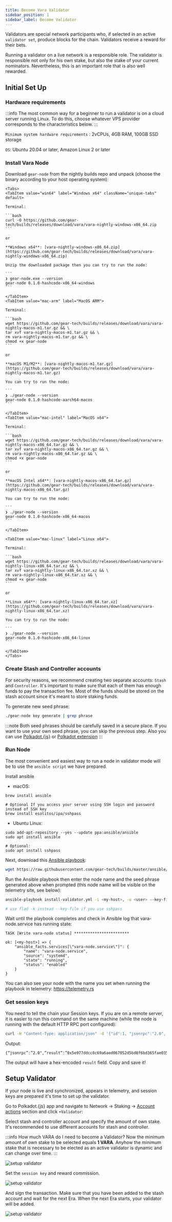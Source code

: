 ```yaml
---
title: Become Vara Validator
sidebar_position: 1
sidebar_label: Become Validator
---
```



Validators are special network participants who, if selected in an active `validator set`, produce blocks for the chain. Validators receive a reward for their bets.

Running a validator on a live network is a responsible role. The validator is responsible not only for his own stake, but also the stake of your current nominators. Nevertheless, this is an important role that is also well rewarded.

## Initial Set Up

### Hardware requirements

:::info
The most common way for a beginner to run a validator is on a cloud server running Linux. To do this, choose whatever VPS provider corresponds to the characteristics below.
:::

`Minimum system hardware requirements` : 2vCPUs, 4GB RAM, 100GB SSD storage

`OS`: Ubuntu 20.04 or later, Amazon Linux 2 or later

### Install Vara Node

Download `gear-node` from the nightly builds repo and unpack (choose the binary according to your host operating system):

````mdx-code-block
<Tabs>
<TabItem value="win64" label="Windows x64" className="unique-tabs" default>

Terminal:

```bash
curl -O https://github.com/gear-tech/builds/releases/download/vara/vara-nightly-windows-x86_64.zip
```

or

**Windows x64**: [vara-nightly-windows-x86_64.zip](https://github.com/gear-tech/builds/releases/download/vara/vara-nightly-windows-x86_64.zip)

Unzip the downloaded package then you can try to run the node:

```
❯ gear-node.exe --version
gear-node 0.1.0-hashcode-x86_64-windows
```

</TabItem>
<TabItem value="mac-arm" label="MacOS ARM">

Terminal:

```bash
wget https://github.com/gear-tech/builds/releases/download/vara/vara-nightly-macos-m1.tar.gz && \
tar xvf vara-nightly-macos-m1.tar.gz && \
rm vara-nightly-macos-m1.tar.gz && \
chmod +x gear-node
```

or

**macOS M1/M2**: [vara-nightly-macos-m1.tar.gz](https://github.com/gear-tech/builds/releases/download/vara/vara-nightly-macos-m1.tar.gz)

You can try to run the node:

```
❯ ./gear-node --version
gear-node 0.1.0-hashcode-aarch64-macos
```

</TabItem>
<TabItem value="mac-intel" label="MacOS x64">

Terminal:

```bash
wget https://github.com/gear-tech/builds/releases/download/vara/vara-nightly-macos-x86_64.tar.gz && \
tar xvf vara-nightly-macos-x86_64.tar.gz && \
rm vara-nightly-macos-x86_64.tar.gz && \
chmod +x gear-node
```

or

**macOS Intel x64**: [vara-nightly-macos-x86_64.tar.gz](https://github.com/gear-tech/builds/releases/download/vara/vara-nightly-macos-x86_64.tar.gz)

You can try to run the node:

```
❯ ./gear-node --version
gear-node 0.1.0-hashcode-x86_64-macos
```

</TabItem>

<TabItem value="mac-linux" label="Linux x64">

Terminal:

```bash
wget https://github.com/gear-tech/builds/releases/download/vara/vara-nightly-linux-x86_64.tar.xz && \
tar xvf vara-nightly-linux-x86_64.tar.xz && \
rm vara-nightly-linux-x86_64.tar.xz && \
chmod +x gear-node
```

or

**Linux x64**: [vara-nightly-linux-x86_64.tar.xz](https://github.com/gear-tech/builds/releases/download/vara/vara-nightly-linux-x86_64.tar.xz)

You can try to run the node:

```
❯ ./gear-node --version
gear-node 0.1.0-hashcode-x86_64-linux
```

</TabItem>
</Tabs>
````

### Create Stash and Controller accounts

For security reasons, we recommend creating two separate accounts: `Stash` and `Controller`. It's important to make sure that each of them has enough funds to pay the transaction fee. Most of the funds should be stored on the stash account since it's meant to store staking funds.

To generate new seed phrase:

```sh
./gear-node key generate | grep phrase
```

:::note
Both seed phrases should be carefully saved in a secure place. If you want to use your own seed phrase, you can skip the previous step. Also you can use [Polkadot.{js}](https://polkadot.js.org/apps/#/accounts) or [Polkadot extension](https://polkadot.js.org/extension/)
:::

### Run Node

The most convenient and easiest way to run a node in validator mode will be to use the `ansible script` we have prepared.

Install ansible

- macOS:

```
brew install ansible

# Optional If you access your server using SSH login and password instead of SSH key
brew install esolitos/ipa/sshpass

```

- Ubuntu Linux:

```
sudo add-apt-repository --yes --update ppa:ansible/ansible
sudo apt install ansible

# Optional:
sudo apt install sshpass
```

Next, download this [Ansible playbook](https://github.com/gear-tech/builds/blob/master/ansible/vara/install-validator.yml):

```sh
wget https://raw.githubusercontent.com/gear-tech/builds/master/ansible/vara/install-validator.yml
```

Run the Ansible playbook then enter the node name and the seed phrase generated above when prompted (this node name will be visible on the telemetry site, see below):

```sh
ansible-playbook install-validator.yml -i <my-host>, -u <user> --key-file <path-to-key-file>

# use flad -k instead --key-file if you use sshpass
```

Wait until the playbook completes and check in Ansible log that vara-node.service has running state:

```
TASK [Write vara-node status] ************************

ok: [<my-host>] => {
    "ansible_facts.services[\"vara-node.service\"]": {
        "name": "vara-node.service",
        "source": "systemd",
        "state": "running",
        "status": "enabled"
    }
}
```

You can also see your node with the name you set when running the playbook in telemetry: https://telemetry.rs

### Get session keys

You need to tell the chain your Session keys. If you are on a remote server, it is easier to run this command on the same machine (while the node is running with the default HTTP RPC port configured):

```sh
curl -H "Content-Type: application/json" -d '{"id":1, "jsonrpc":"2.0", "method": "author_rotateKeys", "params":[]}' http://localhost:9933
```

Output:

```
{“jsonrpc”:”2.0",”result”:”0x5e977ddcc0c69a6aed067052d5bd8f6bd365fae03562fd447d434e9814ac415d7c9ffe722364922bda314e44654f5c0cdc00d152470d5433f12cb73d078061863ac769d5f17b5460f042d221edf0099d2ce4c23edbe96ac943452cc4d3ad6d72”,”id”:1}
```

The output will have a hex-encoded `result` field. Copy and save it!

## Setup Validator

If your node is live and synchronized, appears in telemetry, and session keys are prepared it's time to set up the validator.

Go to Polkadot.{js} app and navigate to Network → Staking → [Account actions](https://polkadot.js.org/apps/?rpc=wss%3A%2F%2Fvara.gear.rs#/staking/actions) section and click `+Validator`:

Select stash and controller account and specify the amount of own stake. It's recommended to use different accounts for stash and controller.

:::info
How much VARA do I need to become a Validator? Now the minimum amount of own stake to be selected equals **1 VARA**. Anyhow the minimum stake that is necessary to be elected as an active validator is dynamic and can change over time.
:::

![setup validator](./img/setup-validator-1.png)

Set the `session key` and reward commission.

![setup validator](./img/setup-validator-2.png)

And sign the transaction. Make sure that you have been added to the stash account and wait for the next Era.
When the next Era starts, your validator will be added.

![setup validator](./img/setup-validator-3.png)
